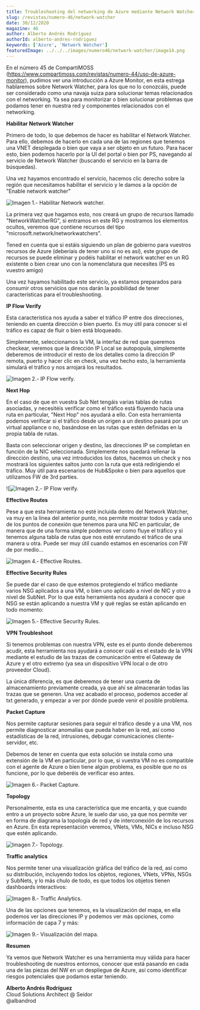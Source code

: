 ```yaml
---
title: Troubleshooting del networking de Azure mediante Network Watcher
slug: /revistas/numero-46/network-watcher
date: 30/12/2020
magazine: 46
author: Alberto Andrés Rodríguez
authorId: alberto-andres-rodriguez
keywords: ['Azure', 'Network Watcher']
featuredImage: ../../../images/numero46/network-watcher/image14.png
---
```







En el número 45 de CompartiMOSS
(https://www.compartimoss.com/revistas/numero-44/uso-de-azure-monitor),
pudimos ver una introducción a Azure Monitor, en esta estrega hablaremos
sobre Network Watcher, para los que no lo conozcáis, puede ser
considerado como una navaja suiza para solucionar temas relacionados con
el networking. Ya sea para monitorizar o bien solucionar problemas que
podamos tener en nuestra red y componentes relacionados con el
networking.

**Habilitar Network Watcher**

Primero de todo, lo que debemos de hacer es habilitar el Network
Watcher. Para ello, debemos de hacerlo en cada una de las regiones que
tenemos una VNET desplegada o bien que vaya a ser objeto en un futuro.
Para hacer esto, bien podemos hacerlo por la UI del portal o bien por
PS, navegando al servicio de Network Watcher (buscando el servicio en la
barra de búsquedas).

Una vez hayamos encontrado el servicio, hacemos clic derecho sobre la
región que necesitamos habilitar el servicio y le damos a la opción de
"Enable network watcher"

![**Imagen 1.- Habilitar Network watcher.**](../../../images/numero46/network-watcher/imagef.png)

La primera vez que hagamos esto, nos creará un grupo de recursos llamado
"NetworkWatcherRG", si entramos en este RG y mostramos los elementos
ocultos, veremos que contiene recursos del tipo
"microsoft.network/networkwatchers".

Tened en cuenta que si estáis siguiendo un plan de gobierno para
vuestros recursos de Azure (deberíais de tener uno si no es así), este
grupo de recursos se puede eliminar y podéis habilitar el network
watcher en un RG existente o bien crear uno con la nomenclatura que
necesites (PS es vuestro amigo)

Una vez hayamos habilitado este servicio, ya estamos preparados para
consumir otros servicios que nos darán la posibilidad de tener
características para el troubleshooting.

**IP Flow Verify**

Esta característica nos ayuda a saber el tráfico IP entre dos
direcciones, teniendo en cuenta dirección o bien puerto. Es muy útil
para conocer si el tráfico es capaz de fluir o bien está bloqueado.

Simplemente, seleccionamos la VM, la interfaz de red que queremos
checkear, veremos que la dirección IP Local se autopopula, simplemente
deberemos de introducir el resto de los detalles como la dirección IP
remota, puerto y hacer clic en check, una vez hecho esto, la herramienta
simulará el tráfico y nos arrojará los resultados.

![**Imagen 2.- IP Flow verify.**](../../../images/numero46/network-watcher/image10.png)

**Next Hop**

En el caso de que en vuestra Sub Net tengáis varias tablas de rutas
asociadas, y necesitéis verificar como el tráfico está fluyendo hacia
una ruta en particular, "Next Hop" nos ayudará a ello. Con esta
herramienta podemos verificar si el tráfico desde un origen a un destino
pasará por un virtual appliance o no, basándose en las rutas que estén
definidas en la propia tabla de rutas.

Basta con seleccionar origen y destino, las direcciones IP se completan
en función de la NIC seleccionada. Simplemente nos quedará rellenar la
dirección destino, una vez introducidos los datos, hacemos un check y
nos mostrará los siguientes saltos junto con la ruta que está
redirigiendo el tráfico. Muy útil para escenarios de Hub&Spoke o bien
para aquellos que utilizamos FW de 3rd parties.

![![**Imagen 2.- IP Flow verify.**](../../../images/numero46/network-watcher/image11.png)

**Effective Routes**

Pese a que esta herramienta no esté incluida dentro del Network Watcher,
va muy en la línea del anterior punto, nos permite mostrar todos y cada
uno de los puntos de conexión que tenemos para una NIC en particular, de
manera que de una forma simple podemos ver como fluye el tráfico y si
tenemos alguna tabla de rutas que nos esté enrutando el tráfico de una
manera u otra. Puede ser muy útil cuando estamos en escenarios con FW de
por medio...

![**Imagen 4.- Effective Routes.**](../../../images/numero46/network-watcher/image12.png)


**Effective Security Rules**

Se puede dar el caso de que estemos protegiendo el tráfico mediante
varios NSG aplicados a una VM, o bien uno aplicado a nivel de NIC y otro
a nivel de SubNet. Por lo que esta herramienta nos ayudará a conocer que
NSG se están aplicando a nuestra VM y qué reglas se están aplicando en
todo momento:

![**Imagen 5.- Effective Security Rules.**](../../../images/numero46/network-watcher/image13.png)


**VPN Troubleshoot**

Si tenemos problemas con nuestra VPN, este es el punto donde deberemos
acudir, esta herramienta nos ayudará a conocer cuál es el estado de la
VPN mediante el estudio de las trazas de comunicación entre el Gateway
de Azure y el otro extremo (ya sea un dispositivo VPN local o de otro
proveedor Cloud).

La única diferencia, es que deberemos de tener una cuenta de
almacenamiento previamente creada, ya que ahí se almacenarán todas las
trazas que se generen. Una vez acabado el proceso, podemos acceder al
txt generado, y empezar a ver por dónde puede venir el posible problema.

**Packet Capture**

Nos permite capturar sesiones para seguir el tráfico desde y a una VM,
nos permite diagnosticar anomalías que pueda haber en la red, así como
estadísticas de la red, intrusiones, debugar comunicaciones
cliente-servidor, etc.

Debemos de tener en cuenta que esta solución se instala como una
extensión de la VM en particular, por lo que, si vuestra VM no es
compatible con el agente de Azure o bien tiene algún problema, es
posible que no os funcione, por lo que deberéis de verificar eso antes.

![**Imagen 6.- Packet Capture.**](../../../images/numero46/network-watcher/image6.png)

**Topology**

Personalmente, esta es una característica que me encanta, y que cuando
entro a un proyecto sobre Azure, le suelo dar uso, ya que nos permite
ver en forma de diagrama la topología de red y de interconexión de los
recursos en Azure. En esta representación veremos, VNets, VMs, NICs e
incluso NSG que estén aplicando.

![**Imagen 7.- Topology.**](../../../images/numero46/network-watcher/image14.png)

**Traffic analytics**

Nos permite tener una visualización gráfica del tráfico de la red, así
como su distribución, incluyendo todos los objetos, regiones, VNets,
VPNs, NSGs y SubNets, y lo más chulo de todo, es que todos los objetos
tienen dashboards interactivos:

![**Imagen 8.- Traffic Analytics.**](../../../images/numero46/network-watcher/image8.png)


Una de las opciones que tenemos, es la visualización del mapa, en ella
podemos ver las direcciones IP y podemos ver más opciones, como
información de capa 7 y más:

![**Imagen 9.- Visualización del mapa.**](../../../images/numero46/network-watcher/image3.jpg)

**Resumen**

Ya vemos que Network Watcher es una herramienta muy válida para hacer
troubleshooting de nuestros entornos, conocer que está pasando en cada
una de las piezas del NW en un despliegue de Azure, así como identificar
riesgos potenciales que podamos estar teniendo.

**Alberto Andrés Rodríguez** <br />
Cloud Solutions Architect @ Seidor <br />
@albandrod